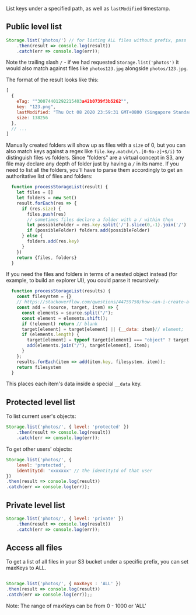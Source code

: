 List keys under a specified path, as well as `lastModified` timestamp.

## Public level list

```javascript
Storage.list('photos/') // for listing ALL files without prefix, pass '' instead
    .then(result => console.log(result))
    .catch(err => console.log(err));
```

Note the trailing slash `/` - if we had requested `Storage.list('photos')` it would also match against files like `photos123.jpg` alongside `photos/123.jpg`.

The format of the result looks like this:

```js
[
  {
    eTag: ""30074401292215403a42b0739f3b5262"",
    key: "123.png",
    lastModified: "Thu Oct 08 2020 23:59:31 GMT+0800 (Singapore Standard Time)",
    size: 138256
  },
  // ...
]
```

Manually created folders will show up as files with a `size` of 0, but you can also match keys against a regex like `file.key.match(/\.[0-9a-z]+$/i)` to distinguish files vs folders. Since "folders" are a virtual concept in S3, any file may declare any depth of folder just by having a `/` in its name. If you need to list all the folders, you'll have to parse them accordingly to get an authoritative list of files and folders:

```js
  function processStorageList(result) {
    let files = []
    let folders = new Set()
    result.forEach(res => {
      if (res.size) {
        files.push(res)
        // sometimes files declare a folder with a / within then
        let possibleFolder = res.key.split('/').slice(0,-1).join('/')
        if (possibleFolder) folders.add(possibleFolder)
      } else {
        folders.add(res.key)
      }
    })
    return {files, folders}
  }
```

If you need the files and folders in terms of a nested object instead (for example, to build an explorer UI), you could parse it recursively:

```js
  function processStorageList(results) {
    const filesystem = {}
    // https://stackoverflow.com/questions/44759750/how-can-i-create-a-nested-object-representation-of-a-folder-structure
    const add = (source, target, item) => {
      const elements = source.split("/");
      const element = elements.shift();
      if (!element) return // blank
      target[element] = target[element] || {__data: item}// element;
      if (elements.length) {
        target[element] = typeof target[element] === "object" ? target[element] : {};
        add(elements.join("/"), target[element], item);
      }
    };
    results.forEach(item => add(item.key, filesystem, item));
    return filesystem
  }
```

This places each item's data inside a special `__data` key.

## Protected level list

To list current user's objects:

```javascript
Storage.list('photos/', { level: 'protected' })
    .then(result => console.log(result))
    .catch(err => console.log(err));
```

To get other users' objects:

```javascript
Storage.list('photos/', { 
    level: 'protected', 
    identityId: 'xxxxxxx' // the identityId of that user
})
.then(result => console.log(result))
.catch(err => console.log(err));
```

## Private level list

```javascript
Storage.list('photos/', { level: 'private' })
    .then(result => console.log(result))
    .catch(err => console.log(err));
```

## Access all files 

To get a list of all files in your S3 bucket under a specific prefix, you can set maxKeys to ALL.

```javascript

Storage.list('photos/', { maxKeys : 'ALL' })
.then(result => console.log(result))
.catch(err => console.log(err));;

```

<Callout>
Note: The range of maxKeys can be from 0 - 1000 or 'ALL'
</Callout>
